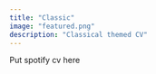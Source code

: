```yaml
---
title: "Classic"
image: "featured.png"
description: "Classical themed CV"
---
```


Put spotify cv here